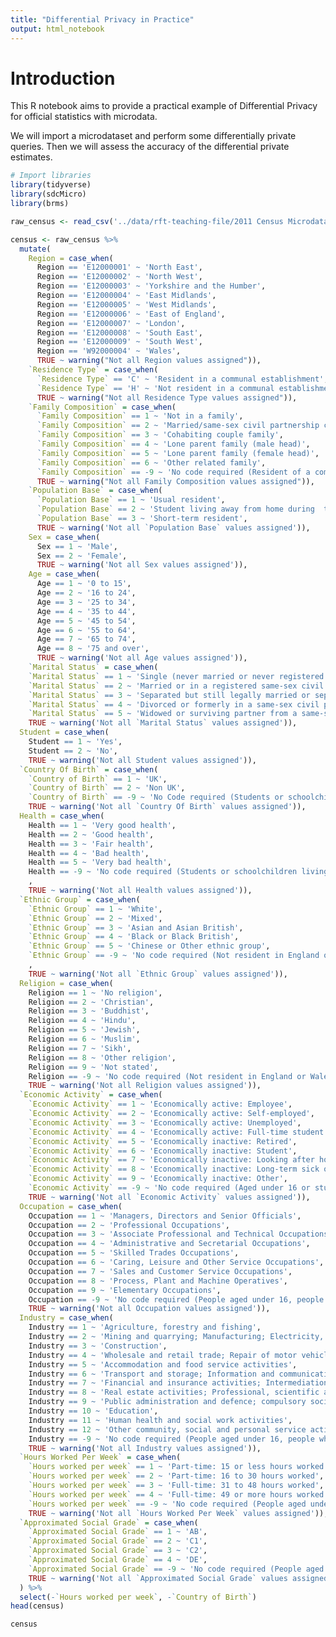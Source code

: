 ```yaml
---
title: "Differential Privacy in Practice"
output: html_notebook
---
```


# Introduction

This R notebook aims to provide a practical example of Differential Privacy for official statistics with microdata.

We will import a microdataset and perform some differentially private queries. Then we will assess the accuracy of the differential private estimates.

```r
# Import libraries
library(tidyverse)
library(sdcMicro)
library(brms)
```

```r
raw_census <- read_csv('../data/rft-teaching-file/2011 Census Microdata Teaching File.csv', skip = 1)
```

```r
census <- raw_census %>% 
  mutate(
    Region = case_when(
      Region == 'E12000001' ~ 'North East',
      Region == 'E12000002' ~ 'North West',
      Region == 'E12000003' ~ 'Yorkshire and the Humber',
      Region == 'E12000004' ~ 'East Midlands',
      Region == 'E12000005' ~ 'West Midlands',
      Region == 'E12000006' ~ 'East of England',
      Region == 'E12000007' ~ 'London',
      Region == 'E12000008' ~ 'South East',
      Region == 'E12000009' ~ 'South West',
      Region == 'W92000004' ~ 'Wales',
      TRUE ~ warning("Not all Region values assigned")),
    `Residence Type` = case_when(
      `Residence Type` == 'C' ~ 'Resident in a communal establishment',
      `Residence Type` == 'H' ~ 'Not resident in a communal establishment',
      TRUE ~ warning("Not all Residence Type values assigned")),
    `Family Composition` = case_when(
      `Family Composition` == 1 ~ 'Not in a family',
      `Family Composition` == 2 ~ 'Married/same-sex civil partnership couple family',
      `Family Composition` == 3 ~ 'Cohabiting couple family',
      `Family Composition` == 4 ~ 'Lone parent family (male head)',
      `Family Composition` == 5 ~ 'Lone parent family (female head)',
      `Family Composition` == 6 ~ 'Other related family',
      `Family Composition` == -9 ~ 'No code required (Resident of a communal establishment, students or schoolchildren living away during term-time, or a short-term resident)',
      TRUE ~ warning("Not all Family Composition values assigned")),
    `Population Base` = case_when(
      `Population Base` == 1 ~ 'Usual resident',
      `Population Base` == 2 ~ 'Student living away from home during  term-time',
      `Population Base` == 3 ~ 'Short-term resident',
      TRUE ~ warning('Not all `Population Base` values assigned')),
    Sex = case_when(
      Sex == 1 ~ 'Male',
      Sex == 2 ~ 'Female',
      TRUE ~ warning('Not all Sex values assigned')),
    Age = case_when(
      Age == 1 ~ '0 to 15',
      Age == 2 ~ '16 to 24',
      Age == 3 ~ '25 to 34',
      Age == 4 ~ '35 to 44',
      Age == 5 ~ '45 to 54',
      Age == 6 ~ '55 to 64',
      Age == 7 ~ '65 to 74',
      Age == 8 ~ '75 and over',
      TRUE ~ warning('Not all Age values assigned')),
    `Marital Status` = case_when(
    `Marital Status` == 1 ~ 'Single (never married or never registered a same-sex civil partnership)',
    `Marital Status` == 2 ~ 'Married or in a registered same-sex civil partnership',
    `Marital Status` == 3 ~ 'Separated but still legally married or separated but still legally in a same-sex civil partnership',
    `Marital Status` == 4 ~ 'Divorced or formerly in a same-sex civil partnership which is now legally dissolved',
    `Marital Status` == 5 ~ 'Widowed or surviving partner from a same-sex civil partnership',
    TRUE ~ warning('Not all `Marital Status` values assigned')),
  Student = case_when(
    Student == 1 ~ 'Yes',
    Student == 2 ~ 'No',
    TRUE ~ warning('Not all Student values assigned')),
  `Country Of Birth` = case_when(
    `Country of Birth` == 1 ~ 'UK',
    `Country of Birth` == 2 ~ 'Non UK',
    `Country of Birth` == -9 ~ 'No Code required (Students or schoolchildren living away during term-time)',
    TRUE ~ warning('Not all `Country Of Birth` values assigned')),
  Health = case_when(
    Health == 1 ~ 'Very good health',
    Health == 2 ~ 'Good health',
    Health == 3 ~ 'Fair health',
    Health == 4 ~ 'Bad health',
    Health == 5 ~ 'Very bad health',
    Health == -9 ~ 'No code required (Students or schoolchildren living away during term-time)'
    ,
    TRUE ~ warning('Not all Health values assigned')),
  `Ethnic Group` = case_when(
    `Ethnic Group` == 1 ~ 'White',
    `Ethnic Group` == 2 ~ 'Mixed',
    `Ethnic Group` == 3 ~ 'Asian and Asian British',
    `Ethnic Group` == 4 ~ 'Black or Black British',
    `Ethnic Group` == 5 ~ 'Chinese or Other ethnic group',
    `Ethnic Group` == -9 ~ 'No code required (Not resident in England or Wales, students or schoolchildren living away during term-time)'
    ,
    TRUE ~ warning('Not all `Ethnic Group` values assigned')),
  Religion = case_when(
    Religion == 1 ~ 'No religion',
    Religion == 2 ~ 'Christian',
    Religion == 3 ~ 'Buddhist',
    Religion == 4 ~ 'Hindu',
    Religion == 5 ~ 'Jewish',
    Religion == 6 ~ 'Muslim',
    Religion == 7 ~ 'Sikh',
    Religion == 8 ~ 'Other religion',
    Religion == 9 ~ 'Not stated',
    Religion == -9 ~ 'No code required (Not resident in England or Wales, students or schoolchildren living away during term-time)',
    TRUE ~ warning('Not all Religion values assigned')),
  `Economic Activity` = case_when(
    `Economic Activity` == 1 ~ 'Economically active: Employee',
    `Economic Activity` == 2 ~ 'Economically active: Self-employed',
    `Economic Activity` == 3 ~ 'Economically active: Unemployed',
    `Economic Activity` == 4 ~ 'Economically active: Full-time student',
    `Economic Activity` == 5 ~ 'Economically inactive: Retired',
    `Economic Activity` == 6 ~ 'Economically inactive: Student',
    `Economic Activity` == 7 ~ 'Economically inactive: Looking after home or family',
    `Economic Activity` == 8 ~ 'Economically inactive: Long-term sick or disabled',
    `Economic Activity` == 9 ~ 'Economically inactive: Other',
    `Economic Activity` == -9 ~ 'No code required (Aged under 16 or students or schoolchildren living away during term-time)',
    TRUE ~ warning('Not all `Economic Activity` values assigned')),
  Occupation = case_when(
    Occupation == 1 ~ 'Managers, Directors and Senior Officials',
    Occupation == 2 ~ 'Professional Occupations',
    Occupation == 3 ~ 'Associate Professional and Technical Occupations',
    Occupation == 4 ~ 'Administrative and Secretarial Occupations',
    Occupation == 5 ~ 'Skilled Trades Occupations',
    Occupation == 6 ~ 'Caring, Leisure and Other Service Occupations',
    Occupation == 7 ~ 'Sales and Customer Service Occupations',
    Occupation == 8 ~ 'Process, Plant and Machine Operatives',
    Occupation == 9 ~ 'Elementary Occupations',
    Occupation == -9 ~ 'No code required (People aged under 16, people who have never worked and students or schoolchildren living away during term-time)',
    TRUE ~ warning('Not all Occupation values assigned')),
  Industry = case_when(
    Industry == 1 ~ 'Agriculture, forestry and fishing',
    Industry == 2 ~ 'Mining and quarrying; Manufacturing; Electricity, gas, steam and air conditioning system; Water supply',
    Industry == 3 ~ 'Construction',
    Industry == 4 ~ 'Wholesale and retail trade; Repair of motor vehicles and motorcycles',
    Industry == 5 ~ 'Accommodation and food service activities',
    Industry == 6 ~ 'Transport and storage; Information and communication',
    Industry == 7 ~ 'Financial and insurance activities; Intermediation',
    Industry == 8 ~ 'Real estate activities; Professional, scientific and technical activities; Administrative and support service activities',
    Industry == 9 ~ 'Public administration and defence; compulsory social security',
    Industry == 10 ~ 'Education',
    Industry == 11 ~ 'Human health and social work activities',
    Industry == 12 ~ 'Other community, social and personal service activities; Private households employing domestic staff; Extra-territorial organisations and bodies',
    Industry == -9 ~ 'No code required (People aged under 16, people who have never worked, and students or schoolchildren living away during term-time)',
    TRUE ~ warning('Not all Industry values assigned')),
  `Hours Worked Per Week` = case_when(
    `Hours worked per week` == 1 ~ 'Part-time: 15 or less hours worked',
    `Hours worked per week` == 2 ~ 'Part-time: 16 to 30 hours worked',
    `Hours worked per week` == 3 ~ 'Full-time: 31 to 48 hours worked',
    `Hours worked per week` == 4 ~ 'Full-time: 49 or more hours worked',
    `Hours worked per week` == -9 ~ 'No code required (People aged under 16, people not working, and students or schoolchildren living away during term-time)',
    TRUE ~ warning('Not all `Hours Worked Per Week` values assigned')),
  `Approximated Social Grade` = case_when(
    `Approximated Social Grade` == 1 ~ 'AB',
    `Approximated Social Grade` == 2 ~ 'C1',
    `Approximated Social Grade` == 3 ~ 'C2',
    `Approximated Social Grade` == 4 ~ 'DE',
    `Approximated Social Grade` == -9 ~ 'No code required (People aged under 16, people resident in communal establishments, and students or schoolchildren living away during term-time)',
    TRUE ~ warning('Not all `Approximated Social Grade` values assigned')),
  ) %>% 
  select(-`Hours worked per week`, -`Country of Birth`)
head(census)
```

```r
census
```
































